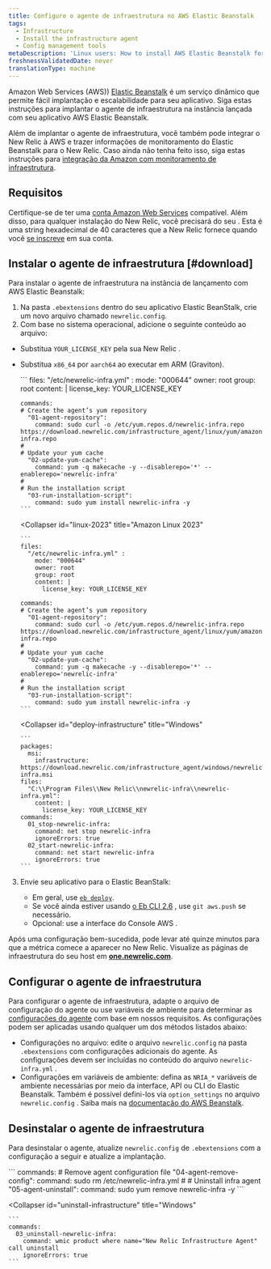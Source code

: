 ```yaml
---
title: Configure o agente de infraestrutura no AWS Elastic Beanstalk
tags:
  - Infrastructure
  - Install the infrastructure agent
  - Config management tools
metaDescription: 'Linux users: How to install AWS Elastic Beanstalk for New Relic''s infrastructure agent.'
freshnessValidatedDate: never
translationType: machine
---
```


Amazon Web Services (AWS)) [Elastic Beanstalk](https://aws.amazon.com/elasticbeanstalk) é um serviço dinâmico que permite fácil implantação e escalabilidade para seu aplicativo. Siga estas instruções para implantar o agente de infraestrutura na instância lançada com seu aplicativo AWS Elastic Beanstalk.

Além de implantar o agente de infraestrutura, você também pode integrar o New Relic à AWS e trazer informações de monitoramento do Elastic Beanstalk para o New Relic. Caso ainda não tenha feito isso, siga estas instruções para [integração da Amazon com monitoramento de infraestrutura](/docs/infrastructure/infrastructure-integrations/getting-started/connect-aws-integrations-infrastructure).

## Requisitos

Certifique-se de ter uma [conta Amazon Web Services](http://aws.amazon.com/elasticbeanstalk/) compatível. Além disso, para qualquer instalação do New Relic, você precisará do seu <InlinePopover type="licenseKey"/>. Esta é uma string hexadecimal de 40 caracteres que a New Relic fornece quando você [se inscreve](http://newrelic.com/signup "O link abre em uma nova janela") em sua conta.

## Instalar o agente de infraestrutura [#download]

Para instalar o agente de infraestrutura na instância de lançamento com AWS Elastic Beanstalk:

1. Na pasta `.ebextensions` dentro do seu aplicativo Elastic BeanStalk, crie um novo arquivo chamado `newrelic.config`.
2. Com base no sistema operacional, adicione o seguinte conteúdo ao arquivo:

* Substitua `YOUR_LICENSE_KEY` pela sua New Relic <InlinePopover type="licenseKey"/>.

* Substitua `x86_64` por `aarch64` ao executar em ARM (Graviton).

  <CollapserGroup>
    <Collapser
      id="linux-2"
      title="Amazon Linux 2"
    >
      ```
      files:
        "/etc/newrelic-infra.yml" :
          mode: "000644"
          owner: root
          group: root
          content: |
            license_key: YOUR_LICENSE_KEY

      commands:
      # Create the agent’s yum repository
        "01-agent-repository":
          command: sudo curl -o /etc/yum.repos.d/newrelic-infra.repo https://download.newrelic.com/infrastructure_agent/linux/yum/amazonlinux/2/x86_64/newrelic-infra.repo
      #
      # Update your yum cache
        "02-update-yum-cache":
          command: yum -q makecache -y --disablerepo='*' --enablerepo='newrelic-infra'
      #
      # Run the installation script
        "03-run-installation-script":
          command: sudo yum install newrelic-infra -y
      ```
    </Collapser>

    <Collapser
      id="linux-2023"
      title="Amazon Linux 2023"
    >
      ```
      files:
        "/etc/newrelic-infra.yml" :
          mode: "000644"
          owner: root
          group: root
          content: |
            license_key: YOUR_LICENSE_KEY

      commands:
      # Create the agent’s yum repository
        "01-agent-repository":
          command: sudo curl -o /etc/yum.repos.d/newrelic-infra.repo https://download.newrelic.com/infrastructure_agent/linux/yum/amazonlinux/2023/x86_64/newrelic-infra.repo
      #
      # Update your yum cache
        "02-update-yum-cache":
          command: yum -q makecache -y --disablerepo='*' --enablerepo='newrelic-infra'
      #
      # Run the installation script
        "03-run-installation-script":
          command: sudo yum install newrelic-infra -y
      ```
    </Collapser>

    <Collapser
      id="deploy-infrastructure"
      title="Windows"
    >
      ```
      packages:
        msi:
          infrastructure: https://download.newrelic.com/infrastructure_agent/windows/newrelic-infra.msi
      files:
        "C:\\Program Files\\New Relic\\newrelic-infra\\newrelic-infra.yml":
          content: |
            license_key: YOUR_LICENSE_KEY
      commands:
        01_stop-newrelic-infra:
          command: net stop newrelic-infra
          ignoreErrors: true
        02_start-newrelic-infra:
          command: net start newrelic-infra
          ignoreErrors: true
      ```
    </Collapser>
  </CollapserGroup>

3. Envie seu aplicativo para o Elastic BeanStalk:

   * Em geral, use [`eb deploy`](http://docs.aws.amazon.com/elasticbeanstalk/latest/dg/eb3-deploy.html).
   * Se você ainda estiver usando [o Eb CLI 2.6](http://docs.aws.amazon.com/elasticbeanstalk/latest/dg/eb-cli.html) , use `git aws.push` se necessário.
   * Opcional: use a interface do Console AWS .

Após uma configuração bem-sucedida, pode levar até quinze minutos para que a métrica comece a aparecer no New Relic. Visualize as páginas de infraestrutura do seu host em <DoNotTranslate>**[one.newrelic.com](https://one.newrelic.com/all-capabilities)**</DoNotTranslate>.

## Configurar o agente de infraestrutura

Para configurar o agente de infraestrutura, adapte o arquivo de configuração do agente ou use variáveis de ambiente para determinar as [configurações do agente](/docs/infrastructure/install-infrastructure-agent/configuration/infrastructure-agent-configuration-settings/) com base em nossos requisitos. As configurações podem ser aplicadas usando qualquer um dos métodos listados abaixo:

* Configurações no arquivo: edite o arquivo `newrelic.config` na pasta `.ebextensions` com configurações adicionais do agente. As configurações devem ser incluídas no conteúdo do arquivo `newrelic-infra.yml` .
* Configurações em variáveis de ambiente: defina as `NRIA_*` variáveis de ambiente necessárias por meio da interface, API ou CLI do Elastic Beanstalk. Também é possível defini-los via `option_settings` no arquivo `newrelic.config` . Saiba mais na [documentação do AWS Beanstalk](https://docs.aws.amazon.com/elasticbeanstalk/latest/dg/environments-cfg-softwaresettings.html).

## Desinstalar o agente de infraestrutura

Para desinstalar o agente, atualize `newrelic.config` de `.ebextensions` com a configuração a seguir e atualize a implantação.

<CollapserGroup>
  <Collapser
    id="uninstall-agent-linux-ami"
    title="Amazon Linux"
  >
    ```
    commands:
    	# Remove agent configuration file
    	  "04-agent-remove-config":
    	    command: sudo rm /etc/newrelic-infra.yml
    	#
    	# Uninstall infra agent
    	  "05-agent-uninstall":
    	    command: sudo yum remove newrelic-infra -y
    ```
  </Collapser>

  <Collapser
    id="uninstall-infrastructure"
    title="Windows"
  >
    ```
    commands:
      03_uninstall-newrelic-infra:
        command: wmic product where name="New Relic Infrastructure Agent" call uninstall
        ignoreErrors: true
    ```
  </Collapser>
</CollapserGroup>